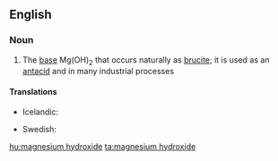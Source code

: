 ==English==
{{wikipedia}}

===Noun===
{{en-noun|head=[[magnesium]] [[hydroxide]]|-}}

# {{context|inorganic compound|lang=en}} The [[base]] Mg(OH)<sub>2</sub> that occurs naturally as [[brucite]]; it is used as an [[antacid]] and in many industrial processes

====Translations====
{{trans-top|Mg(OH)<sub>2</sub>}}
* Icelandic: {{t-|is|magnesíumhýdroxíð|n}}
{{trans-mid}}
* Swedish: {{t-|sv|magnesiumhydroxid|c}}
{{trans-bottom}}

[[hu:magnesium hydroxide]]
[[ta:magnesium hydroxide]]
